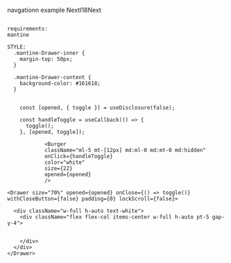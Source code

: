 navgationn example NextI18Next

```tsx filename="dashboard"  copy

requirements:
mantine

STYLE:
  .mantine-Drawer-inner	{
    margin-top: 50px;
  }

  .mantine-Drawer-content {
    background-color: #161618;
  }


    const [opened, { toggle }] = useDisclosure(false);

    const handleToggle = useCallback(() => {
      toggle();
    }, [opened, toggle]);

            <Burger
            className="ml-5 mt-[12px] md:ml-0 md:mt-0 md:hidden"
            onClick={handleToggle}
            color="white"
            size={22}
            opened={opened}
            />

<Drawer size="70%" opened={opened} onClose={() => toggle()} withCloseButton={false} padding={0} lockScroll={false}>

  <div className="w-full h-auto text-white">
    <div className="flex flex-col items-center w-full h-auto pt-5 gap-y-4">


    </div>
  </div>
</Drawer>
```
